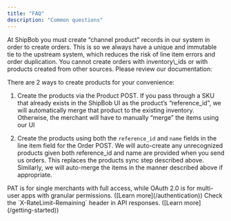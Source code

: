 ```yaml
---
title: "FAQ"
description: "Common questions"
---
```


<Accordion title="Why can't I submit an order for a product that already exists in ShipBob's UI?" defaultOpen={false}>
  At ShipBob you must create “channel product” records in our system in order to create orders. This is so we always have a unique and immutable tie to the upstream system, which reduces the risk of line item errors and order duplication. You cannot create orders with inventory\_ids or with products created from other sources. Please review our documentation:

  There are 2 ways to create products for your convenience:

  1. Create the products via the Product POST. If you pass through a SKU that already exists in the ShipBob UI as the product’s “reference\_id”, we will automatically merge that product to the existing inventory. Otherwise, the merchant will have to manually “merge” the items using our UI

  2. Create the products using both the `reference_id` and `name` fields in the line item field for the Order POST. We will auto-create any unrecognized products given both reference\_id and name are provided when you send us orders. This replaces the products sync step described above. Similarly, we will auto-merge the items in the manner described above if appropriate.
</Accordion>

<Accordion title="What is the difference between PAT and OAuth 2.0?">
  PAT is for single merchants with full access, while OAuth 2.0 is for multi-user apps with granular permissions. ([Learn more](/authentication))
</Accordion>

<Accordion title="How do I track rate limits?">
  Check the `X-RateLimit-Remaining` header in API responses. ([Learn more](/getting-started))
</Accordion>